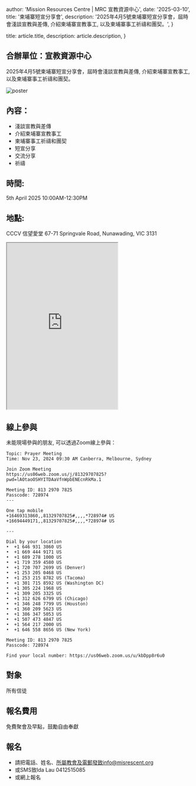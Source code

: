 
  author: 'Mission Resources Centre | MRC 宣教資源中心',
  date: '2025-03-10',
  title: '柬埔寨短宣分享會',
  description:
    '2025年4月5號柬埔寨短宣分享會，屆時會淺談宣教與差傳, 介紹柬埔寨宣教事工, 以及柬埔寨事工祈禱和團契。',
}

  title: article.title,
  description: article.description,
}


## 合辦單位：宣教資源中心

2025年4月5號柬埔寨短宣分享會，屆時會淺談宣教與差傳, 介紹柬埔寨宣教事工, 以及柬埔寨事工祈禱和團契。

<Image src={poster} alt="poster" />

## 內容：

- 淺談宣教與差傳
- 介紹柬埔寨宣教事工
- 柬埔寨事工祈禱和團契
- 短宣分享
- 交流分享
- 祈禱

## 時間:

5th April 2025 10:00AM-12:30PM

## 地點:

CCCV 信望愛堂
67-71 Springvale Road, Nunawading, VIC 3131

<style jsx>{`
  iframe {
    width: 100%;
    max-width: 600px;
  }

  @media (max-width: 600px) {
    iframe {
      width: 100%;
    }
  }
`}</style>

<iframe
  src="https://maps.google.com/maps?width=100%25&amp;height=600&amp;hl=en&amp;q=67-71%20Springvale%20Road,%20Nunawading+(CCCV%20%E4%BF%A1%E6%9C%9B%E6%84%9B%E5%A0%82)&amp;t=&amp;z=14&amp;ie=UTF8&amp;iwloc=B&amp;output=embed"
  height="450"
  style={{ border: '0' }}
  allowfullscreen=""
  loading="lazy"
></iframe>

## 線上參與

未能現場參與的朋友, 可以透過Zoom線上參與：

```
Topic: Prayer Meeting
Time: Nov 23, 2024 09:30 AM Canberra, Melbourne, Sydney

Join Zoom Meeting
https://us06web.zoom.us/j/81329707825?pwd=lAOtaoOSHYITDAaVfnWpbENEcnRkMa.1

Meeting ID: 813 2970 7825
Passcode: 728974
---

One tap mobile
+16469313860,,81329707825#,,,,*728974# US
+16694449171,,81329707825#,,,,*728974# US

---

Dial by your location
•⁠  ⁠+1 646 931 3860 US
•⁠  ⁠+1 669 444 9171 US
•⁠  ⁠+1 689 278 1000 US
•⁠  ⁠+1 719 359 4580 US
•⁠  ⁠+1 720 707 2699 US (Denver)
•⁠  ⁠+1 253 205 0468 US
•⁠  ⁠+1 253 215 8782 US (Tacoma)
•⁠  ⁠+1 301 715 8592 US (Washington DC)
•⁠  ⁠+1 305 224 1968 US
•⁠  ⁠+1 309 205 3325 US
•⁠  ⁠+1 312 626 6799 US (Chicago)
•⁠  ⁠+1 346 248 7799 US (Houston)
•⁠  ⁠+1 360 209 5623 US
•⁠  ⁠+1 386 347 5053 US
•⁠  ⁠+1 507 473 4847 US
•⁠  ⁠+1 564 217 2000 US
•⁠  ⁠+1 646 558 8656 US (New York)

Meeting ID: 813 2970 7825
Passcode: 728974

Find your local number: https://us06web.zoom.us/u/kbDpp8r6u0
```

## 對象

所有信徒

## 報名費用

免費聚會及早點，鼓勵自由奉獻
​

## 報名

- 請把電話、姓名、所屬教會及電郵發致info@misrescent.org
- 或SMS致Ida Lau 0412515085
- 或網上報名
